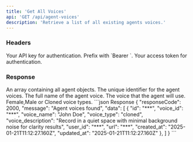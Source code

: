 ```yaml
---
title: 'Get All Voices'
api: 'GET /api/agent-voices'
description: 'Retrieve a list of all existing agents voices.'
---
```


### Headers

<ParamField header="Authorization" type="string" required>
  Your API key for authentication. Prefix with `Bearer `.
</ParamField>

<ParamField header="x-access-token" type="string" required>
  Your access token for authentication.
</ParamField>

### Response

<ResponseField name="data" type="object[]">
    An array containing all agent objects.
</ResponseField>

<ResponseField name="data[].id" type="string">
    The unique identifier for the agent voices.
</ResponseField>

<ResponseField name="data[].voice_name" type="string">
   The full name of the agent voice.
</ResponseField>

<ResponseField name="data[].voice_id" type="string">
   The voice that the agent will use.
</ResponseField>

<ResponseField name="data[].voice_type" type="string">
   Female,Male or Cloned voice types.
</ResponseField>

<ResponseExample>
```json Response
{
    "responseCode": 2000,
    "message": "Agent voices found",
    "data": [
        {
            "id": "***",
            "voice_id": "***",
            "voice_name": "John Doe",
            "voice_type": "cloned",
            "voice_description": "Record in a quiet space with minimal background noise for clarity results",
            "user_id": "***",
            "url": "***",
            "created_at": "2025-01-21T11:12:27.160Z",
            "updated_at": "2025-01-21T11:12:27.160Z"
        },
    ]
}
```
</ResponseExample>